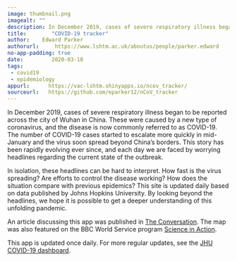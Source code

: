 ```yaml
---
image: thumbnail.png
imagealt: ""
description: In December 2019, cases of severe respiratory illness began to be reported across the city of Wuhan in China. 
title:        "COVID-19 tracker"
author:    Edward Parker
authorurl:     https://www.lshtm.ac.uk/aboutus/people/parker.edward
no-app-padding: true
date:         2020-03-18
tags:       
 - covid19
 - epidemiology
appurl:      https://vac-lshtm.shinyapps.io/ncov_tracker/
sourceurl:   https://github.com/eparker12/nCoV_tracker
---
```


In December 2019, cases of severe respiratory illness began to be reported across the city of Wuhan in China. These were caused by a new type of coronavirus, and the disease is now commonly referred to as COVID-19. The number of COVID-19 cases started to escalate more quickly in mid-January and the virus soon spread beyond China's borders. This story has been rapidly evolving ever since, and each day we are faced by worrying headlines regarding the current state of the outbreak.

In isolation, these headlines can be hard to interpret. How fast is the virus spreading? Are efforts to control the disease working? How does the situation compare with previous epidemics? This site is updated daily based on data published by Johns Hopkins University. By looking beyond the headlines, we hope it is possible to get a deeper understanding of this unfolding pandemic.

An article discussing this app was published in [The Conversation](https://theconversation.com/coronavirus-outbreak-a-new-mapping-tool-that-lets-you-scroll-through-timeline-131422). The map was also featured on the BBC World Service program [Science in Action](https://www.bbc.co.uk/programmes/w3csym33).

This app is updated once daily. For more regular updates, see the [JHU COVID-19 dashboard](https://gisanddata.maps.arcgis.com/apps/opsdashboard/index.html#/bda7594740fd40299423467b48e9ecf6).